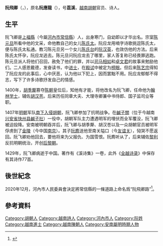 {{expand|time=2015-11-25T21:12:07+00:00}}
'''阮飛卿'''（{{vie|v=Nguyễn Phi Khanh|hn=阮飛卿}}，{{bd|1335年||1429年||catIdx=N}}），原名'''阮應龍'''（{{Lang-vi|Nguyễn Ứng Long}}），号'''蕊溪'''，[[越南|越南]][[胡朝|胡朝]]官员、诗人。

==生平==
阮飞卿是[[上福縣|上福縣]]（今屬[[河內市|河內市]][[常信縣|常信縣]]）人，出身寒门，自幼即以才华出名。宗室[[陈元旦|陈元旦]]所看中他的文采，命他教自己的女儿[[陈氏太|陈氏太]]。阮应龙用喃字诗歌挑逗陈氏太，便与陈氏太私通。教习陈元旦另一个女儿[[陈氏台|陈氏台]]的[[阮汉英|阮汉英]]，也效仿他的方法。后来陈氏太怀孕，阮应龙逃去。陈元旦问阮应龙去了哪里，家人答复称已经畏罪逃跑。陈元旦派人将他们召回，赦免了他们的罪，并以[[司马相如|司马相如]]和[[卓文君|卓文君]]的故事来勉励他们。二人感恩戴德，发奋读书，中[[进士|进士]]，在[[殿试|殿试]]中被定为[[榜眼|榜眼]]。但后来[[陈艺宗|陈艺宗]]得知了阮应龙的此事后，心中厌恶，认为他以下犯上，因而罢黜不用。阮应龙郁郁不得志，写下了许多诗歌抒发自己的情感。

1400年，[[胡季犛|胡季犛]]篡夺[[越南陈朝|陈朝]]皇位后，知他有才能，将他改名为阮飞卿，任命他为[[翰林学士|翰林学士]]，辅佐[[胡汉苍|胡汉苍]]。后来历任同章大夫、大理寺卿兼中书侍郎、国子监司业等职。

1407年[[明朝|明朝]]军队[[明入越|南下入侵胡朝]]，阮飞卿参加了抗明战争。在[[鹹子關|鹹子關]]（位于今越南[[兴安省_(越南)|兴安省]][[快州县|快州县]][[鹹子社|鹹子社]]）一役中，胡朝军队主力遭遇明军的埋伏而全军覆没，阮飞卿被迫投降。安南被明朝吞并后，阮飞卿与胡季犛、胡汉苍以及一众胡朝官员被明军俘虏到了[[金陵|金陵]]（今中国[[南京|南京]]）。其子[[阮廌|阮廌]]送他至南关隘口（今[[友谊关|友谊关]]），恸哭不愿返回。阮飞卿劝他回去，要他将来为父报仇、为国雪恨。阮廌听从了，后来辅佐[[黎利|黎利]]反抗明朝统治，开创[[后黎朝|后黎朝]]。

1429年，阮飞卿病逝于中国。著作有《溪诗集》一卷，此外《[[全越诗录|全越诗录]]》中保存有其诗作77首。 

== 後世紀念 ==
2020年12月，河內市人民委員會決定將常信縣的一條道路上命名爲“阮飛卿路”<ref>{{Cite web|title=Hà Nội đặt tên 27 đường, phố mới|url=https://baotintuc.vn/news-20201231125320731.htm|access-date=2022-03-27|date=2020-12-31|last=baotintuc.vn|work=baotintuc.vn|language=vi}}</ref>。

== 參考資料 ==
{{Reflist}}
{{DEFAULTSORT:Nguyễn Phi Khanh}}
[[Category:胡朝人|Category:胡朝人]]
[[Category:越南詩人|Category:越南詩人]]
[[Category:河內市人|Category:河內市人]]
[[Category:阮姓|Category:阮姓]]
[[Category:越南進士|Category:越南進士]]
[[Category:越南陳朝人|Category:越南陳朝人]]
[[Category:安南屬明時期人物|Category:安南屬明時期人物]]